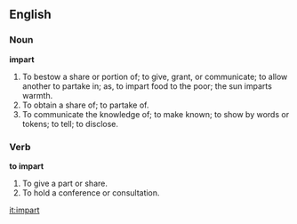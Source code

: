 ==English==

===Noun===

'''impart'''

#To bestow a share or portion of; to give, grant, or communicate; to allow another to partake in; as, to impart food to the poor; the sun imparts warmth.
#To obtain a share of; to partake of.
#To communicate the knowledge of; to make known; to show by words or tokens; to tell; to disclose.

===Verb===

'''to impart'''

#To give a part or share.
#To hold a conference or consultation.

[[it:impart]]